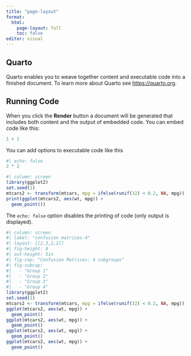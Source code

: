 ```yaml
---
title: "page-layout"
format: 
  html:
    page-layout: full
    toc: false
editor: visual
---
```


## Quarto

Quarto enables you to weave together content and executable code into a finished document. To learn more about Quarto see <https://quarto.org>.

## Running Code

When you click the **Render** button a document will be generated that includes both content and the output of embedded code. You can embed code like this:

```r
1 + 1
```

You can add options to executable code like this

```r
#| echo: false
2 * 2
```

```r
#| column: screen
library(ggplot2)
set.seed(1)
mtcars2 <- transform(mtcars, mpg = ifelse(runif(32) < 0.2, NA, mpg))
print(ggplot(mtcars2, aes(wt, mpg)) +
  geom_point())
```


The `echo: false` option disables the printing of code (only output is displayed).

```r
#| column: screen
#| label: "confusion matrices-4"
#| layout: [[2,3,2,2]]
#| fig-height: 8
#| out-height: 5in
#| fig-cap: "Confusion Matrices: 4 subgroups"
#| fig-subcap:
#|   - "Group 1"
#|   - "Group 2"
#|   - "Group 3"
#|   - "Group 4"
library(ggplot2)
set.seed(1)
mtcars2 <- transform(mtcars, mpg = ifelse(runif(32) < 0.2, NA, mpg))
ggplot(mtcars2, aes(wt, mpg)) +
  geom_point()
ggplot(mtcars2, aes(wt, mpg)) +
  geom_point()
ggplot(mtcars2, aes(wt, mpg)) +
  geom_point()
ggplot(mtcars2, aes(wt, mpg)) +
  geom_point()

```

